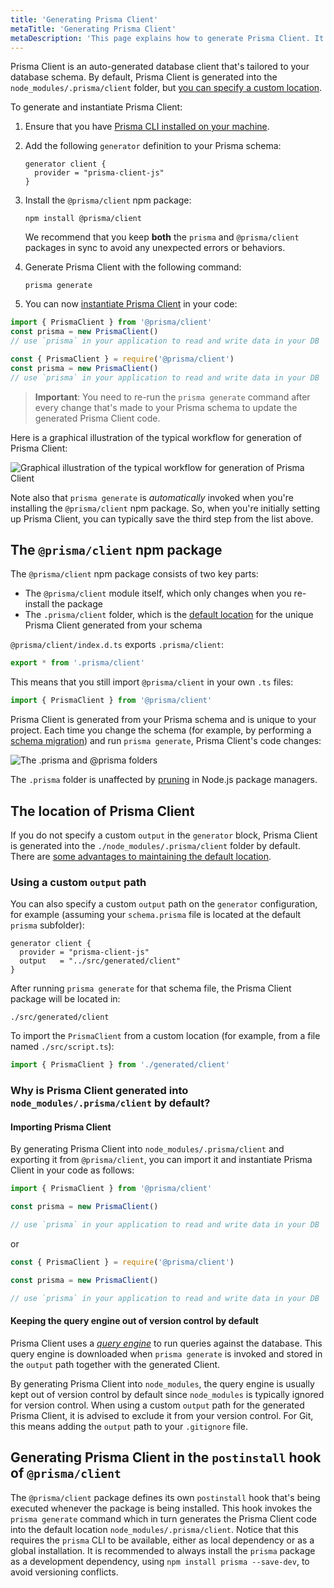 ```yaml
---
title: 'Generating Prisma Client'
metaTitle: 'Generating Prisma Client'
metaDescription: 'This page explains how to generate Prisma Client. It also provides additional context on the generated client, typical workflows and Node.js configuration.'
---
```


<TopBlock>

Prisma Client is an auto-generated database client that's tailored to your database schema. By default, Prisma Client is generated into the `node_modules/.prisma/client` folder, but [you can specify a custom location](#using-a-custom-output-path).

To generate and instantiate Prisma Client:

1. Ensure that you have [Prisma CLI installed on your machine](/orm/tools/prisma-cli#installation).

1. Add the following `generator` definition to your Prisma schema:

   ```prisma
   generator client {
     provider = "prisma-client-js"
   }
   ```

1. Install the `@prisma/client` npm package:

   ```terminal
   npm install @prisma/client
   ```

   <Admonition type="warning">

   We recommend that you keep **both** the `prisma` and `@prisma/client` packages in sync to avoid any unexpected errors or behaviors.

   </Admonition>

1. Generate Prisma Client with the following command:

   ```terminal
   prisma generate
   ```

1. You can now [instantiate Prisma Client](instantiate-prisma-client) in your code:

<TabbedContent>

<TabItem value="TypeScript">

```ts
import { PrismaClient } from '@prisma/client'
const prisma = new PrismaClient()
// use `prisma` in your application to read and write data in your DB
```

</TabItem>

<TabItem value="JavaScript">

```js
const { PrismaClient } = require('@prisma/client')
const prisma = new PrismaClient()
// use `prisma` in your application to read and write data in your DB
```

</TabItem>

</TabbedContent>

> **Important**: You need to re-run the `prisma generate` command after every change that's made to your Prisma schema to update the generated Prisma Client code.

Here is a graphical illustration of the typical workflow for generation of Prisma Client:

![Graphical illustration of the typical workflow for generation of Prisma Client](prisma-client-generation-workflow.png)

Note also that `prisma generate` is _automatically_ invoked when you're installing the `@prisma/client` npm package. So, when you're initially setting up Prisma Client, you can typically save the third step from the list above.

</TopBlock>

## The `@prisma/client` npm package

The `@prisma/client` npm package consists of two key parts:

- The `@prisma/client` module itself, which only changes when you re-install the package
- The `.prisma/client` folder, which is the [default location](#using-a-custom-output-path) for the unique Prisma Client generated from your schema

`@prisma/client/index.d.ts` exports `.prisma/client`:

```ts
export * from '.prisma/client'
```

This means that you still import `@prisma/client` in your own `.ts` files:

```ts
import { PrismaClient } from '@prisma/client'
```

Prisma Client is generated from your Prisma schema and is unique to your project. Each time you change the schema (for example, by performing a [schema migration](/orm/prisma-migrate)) and run `prisma generate`, Prisma Client's code changes:

![The .prisma and @prisma folders](prisma-client-node-module.png)

The `.prisma` folder is unaffected by [pruning](https://docs.npmjs.com/cli/prune.html) in Node.js package managers.

## The location of Prisma Client

If you do not specify a custom `output` in the `generator` block, Prisma Client is generated into the `./node_modules/.prisma/client` folder by default. There are [some advantages to maintaining the default location](#why-is-prisma-client-generated-into-node_modulesprismaclient-by-default).

### Using a custom `output` path

You can also specify a custom `output` path on the `generator` configuration, for example (assuming your `schema.prisma` file is located at the default `prisma` subfolder):

```prisma
generator client {
  provider = "prisma-client-js"
  output   = "../src/generated/client"
}
```

After running `prisma generate` for that schema file, the Prisma Client package will be located in:

```
./src/generated/client
```

To import the `PrismaClient` from a custom location (for example, from a file named `./src/script.ts`):

```ts
import { PrismaClient } from './generated/client'
```

### Why is Prisma Client generated into `node_modules/.prisma/client` by default?

#### Importing Prisma Client

By generating Prisma Client into `node_modules/.prisma/client` and exporting it from `@prisma/client`, you can import it and instantiate Prisma Client in your code as follows:

```js
import { PrismaClient } from '@prisma/client'

const prisma = new PrismaClient()

// use `prisma` in your application to read and write data in your DB
```

or

```js
const { PrismaClient } = require('@prisma/client')

const prisma = new PrismaClient()

// use `prisma` in your application to read and write data in your DB
```

#### Keeping the query engine out of version control by default

Prisma Client uses a [_query engine_](/orm/more/under-the-hood/engines) to run queries against the database. This query engine is downloaded when `prisma generate` is invoked and stored in the `output` path together with the generated Client.

By generating Prisma Client into `node_modules`, the query engine is usually kept out of version control by default since `node_modules` is typically ignored for version control.
When using a custom `output` path for the generated Prisma Client, it is advised to exclude it from your version control. For Git, this means adding the `output` path to your `.gitignore` file.

## Generating Prisma Client in the `postinstall` hook of `@prisma/client`

The `@prisma/client` package defines its own `postinstall` hook that's being executed whenever the package is being installed. This hook invokes the `prisma generate` command which in turn generates the Prisma Client code into the default location `node_modules/.prisma/client`. Notice that this requires the `prisma` CLI to be available, either as local dependency or as a global installation. It is recommended to always install the `prisma` package as a development dependency, using `npm install prisma --save-dev`, to avoid versioning conflicts.
